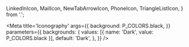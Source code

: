   LinkedInIcon,
  MailIcon,
  NewTabArrowIcon,
  PhoneIcon,
  TriangleListIcon,
} from '.';

<Meta
  title='Iconography'
  args={{
    background: P_COLORS.black,
  }}
  parameters={{
    backgrounds: {
      values: [{ name: 'Dark', value: P_COLORS.black }],
      default: 'Dark',
    },
  }}
/>

<IconGallery>
  <IconItem name='Linkedin'>
    <LinkedInIcon className='text-black' />
  </IconItem>
  <IconItem name='Mail'>
    <MailIcon className='text-black' />
  </IconItem>
  <IconItem name='New Tab Arrow'>
    <NewTabArrowIcon className='text-black' />
  </IconItem>
  <IconItem name='Phone'>
    <PhoneIcon className='text-black' />
  </IconItem>
  <IconItem name='Triangle List'>
    <TriangleListIcon className='text-black' />
  </IconItem>
</IconGallery>
